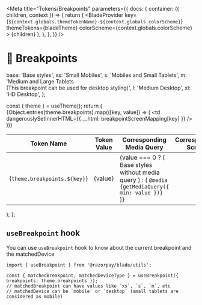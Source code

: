 
<Meta
  title="Tokens/Breakpoints"
  parameters={{
    docs: {
      container: ({ children, context }) => {
        return (
          <DocsContainer context={context}>
            <BladeProvider
              key={`${context.globals.themeTokenName}-${context.globals.colorScheme}`}
              themeTokens={bladeTheme}
              colorScheme={context.globals.colorScheme}
            >
              {children}
            </BladeProvider>
          </DocsContainer>
        );
      },
    },
  }}
/>

# 📏 Breakpoints

  base: 'Base styles',
  xs: 'Small Mobiles',
  s: 'Mobiles and Small Tablets',
  m: 'Medium and Large Tablets <br/>(This breakpoint can be used for desktop styling)',
  l: 'Medium Desktop',
  xl: 'HD Desktop',
};

  const { theme } = useTheme();
  return (
    <table>
      <thead>
        <tr>
          <th>Token Name</th>
          <th>Token Value</th>
          <th>Corresponding Media Query</th>
          <th>Corresponding Screen</th>
        </tr>
      </thead>
      <tbody>
        {Object.entries(theme.breakpoints).map(([key, value]) => (
          <tr key={key}>
            <td>{`theme.breakpoints.${key}`}</td>
            <td>{value}</td>
            <td>
              {value === 0 ? (
                <Text>Base styles without media query</Text>
              ) : (
                <Code>@media {getMediaQuery({ min: value })}</Code>
              )}
            </td>
            <td dangerouslySetInnerHTML={{ __html: breakpointScreenMapping[key] }} />
          </tr>
        ))}
      </tbody>
    </table>
  );
};

<Breakpoints />

<!-- TODO(Rebranding): remove after alert is migrated-->
<!-- <Alert
  description="The corresponding screens mentioned in the table are under assumption that you're using min-width query over token values. Internally in Blade we use min-width queries for responsive props in Box and in useBreakpoint hook. If you're importing breakpoint tokens and using some other media query, the corresponding screen may change"
  isFullWidth
  marginY="spacing.6"
  isDismissible={false}
/> -->

## `useBreakpoint` hook

You can use `useBreakpoint` hook to know about the current breakpoint and the matchedDevice

```tsx
import { useBreakpoint } from '@razorpay/blade/utils';

const { matchedBreakpoint, matchedDeviceType } = useBreakpoint({ breakpoints: theme.breakpoints });
// matchedBreakpoint can have values like `xs`, `s`, `m`, etc
// matchedDevice can be `mobile` or `desktop` (small tablets are considered as mobile)
```
